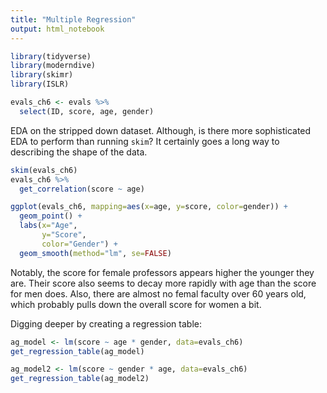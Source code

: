 ```yaml
---
title: "Multiple Regression"
output: html_notebook
---
```


```r
library(tidyverse)
library(moderndive)
library(skimr)
library(ISLR)

evals_ch6 <- evals %>%
  select(ID, score, age, gender)
```

EDA on the stripped down dataset. Although, is there more sophisticated EDA to perform than running `skim`? It certainly goes a long way to describing the shape of the data.
```r
skim(evals_ch6)
evals_ch6 %>%
  get_correlation(score ~ age)

ggplot(evals_ch6, mapping=aes(x=age, y=score, color=gender)) +
  geom_point() +
  labs(x="Age",
       y="Score",
       color="Gender") +
  geom_smooth(method="lm", se=FALSE)
```
Notably, the score for female professors appears higher the younger they are. Their score also seems to decay more rapidly with age than the score for men does. Also, there are almost no femal faculty over 60 years old, which probably pulls down the overall score for women a bit.

Digging deeper by creating a regression table:
```r
ag_model <- lm(score ~ age * gender, data=evals_ch6)
get_regression_table(ag_model)

ag_model2 <- lm(score ~ gender * age, data=evals_ch6)
get_regression_table(ag_model2)
```


